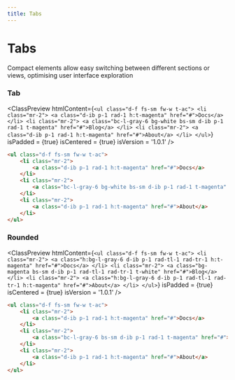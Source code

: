 ```yaml
---
title: Tabs
---
```



# Tabs

Compact elements allow easy switching between different sections or views, optimising user interface exploration

### Tab

<ClassPreview
  htmlContent={`
    <ul class="d-f fs-sm fw-w t-ac">
        <li class="mr-2">
            <a class="d-ib p-1 rad-1 h:t-magenta" href="#">Docs</a>
        </li>
        <li class="mr-2">
            <a class="bc-l-gray-6 bg-white bs-sm d-ib p-1 rad-1 t-magenta" href="#">Blog</a>
        </li>
        <li class="mr-2">
            <a class="d-ib p-1 rad-1 h:t-magenta" href="#">About</a>
        </li>
    </ul>
  `}
  isPadded = {true}
  isCentered = {true}
  isVersion = '1.0.1'
/>

```html
<ul class="d-f fs-sm fw-w t-ac">
    <li class="mr-2">
        <a class="d-ib p-1 rad-1 h:t-magenta" href="#">Docs</a>
    </li>
    <li class="mr-2">
        <a class="bc-l-gray-6 bg-white bs-sm d-ib p-1 rad-1 t-magenta" href="#">Blog</a>
    </li>
    <li class="mr-2">
        <a class="d-ib p-1 rad-1 h:t-magenta" href="#">About</a>
    </li>
</ul>
```

### Rounded

<ClassPreview
  htmlContent={`
    <ul class="d-f fs-sm fw-w t-ac">
        <li class="mr-2">
            <a class="h:bg-l-gray-6 d-ib p-1 rad-tl-1 rad-tr-1 h:t-magenta" href="#">Docs</a>
        </li>
        <li class="mr-2">
            <a class="bg-magenta bs-sm d-ib p-1 rad-tl-1 rad-tr-1 t-white" href="#">Blog</a>
        </li>
        <li class="mr-2">
            <a class="h:bg-l-gray-6 d-ib p-1 rad-tl-1 rad-tr-1 h:t-magenta" href="#">About</a>
        </li>
    </ul>
  `}
  isPadded = {true}
  isCentered = {true}
  isVersion = '1.0.1'
/>

```html
<ul class="d-f fs-sm fw-w t-ac">
    <li class="mr-2">
        <a class="d-ib p-1 rad-1 h:t-magenta" href="#">Docs</a>
    </li>
    <li class="mr-2">
        <a class="bc-l-gray-6 bs-sm d-ib p-1 rad-1 t-magenta" href="#">Blog</a>
    </li>
    <li class="mr-2">
        <a class="d-ib p-1 rad-1 h:t-magenta" href="#">About</a>
    </li>
</ul>